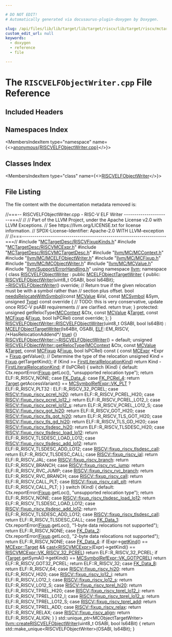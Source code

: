 ```yaml
---

# DO NOT EDIT!
# Automatically generated via docusaurus-plugin-doxygen by Doxygen.

slug: /api/files/lib/lib/target/lib/target/riscv/lib/target/riscv/mctargetdesc/riscvelfobjectwriter-cpp
custom_edit_url: null
keywords:
  - doxygen
  - reference
  - file

---
```





# The `RISCVELFObjectWriter.cpp` File Reference

<DoxygenPage pluginConfig={pluginConfig}>



## Included Headers

<IncludesList>
<IncludesListItem
  filePath="MCTargetDesc/RISCVFixupKinds.h"
  permalink="/docs/api/files/lib/lib/target/lib/target/riscv/lib/target/riscv/mctargetdesc/riscvfixupkinds-h"
  isLocal="true" />
<IncludesListItem
  filePath="MCTargetDesc/RISCVMCExpr.h"
  permalink="/docs/api/files/lib/lib/target/lib/target/riscv/lib/target/riscv/mctargetdesc/riscvmcexpr-h"
  isLocal="true" />
<IncludesListItem
  filePath="MCTargetDesc/RISCVMCTargetDesc.h"
  permalink="/docs/api/files/lib/lib/target/lib/target/riscv/lib/target/riscv/mctargetdesc/riscvmctargetdesc-h"
  isLocal="true" />
<IncludesListItem
  filePath="llvm/MC/MCContext.h"
  permalink="/docs/api/files/include/include/llvm/include/llvm/mc/mccontext-h"
  isLocal="true" />
<IncludesListItem
  filePath="llvm/MC/MCELFObjectWriter.h"
  permalink="/docs/api/files/include/include/llvm/include/llvm/mc/mcelfobjectwriter-h"
  isLocal="true" />
<IncludesListItem
  filePath="llvm/MC/MCFixup.h"
  permalink="/docs/api/files/include/include/llvm/include/llvm/mc/mcfixup-h"
  isLocal="true" />
<IncludesListItem
  filePath="llvm/MC/MCObjectWriter.h"
  permalink="/docs/api/files/include/include/llvm/include/llvm/mc/mcobjectwriter-h"
  isLocal="true" />
<IncludesListItem
  filePath="llvm/MC/MCValue.h"
  permalink="/docs/api/files/include/include/llvm/include/llvm/mc/mcvalue-h"
  isLocal="true" />
<IncludesListItem
  filePath="llvm/Support/ErrorHandling.h"
  permalink="/docs/api/files/include/include/llvm/include/llvm/support/errorhandling-h"
  isLocal="true" />
</IncludesList>

## Namespaces Index

<MembersIndex>

<MembersIndexItem
  type="namespace"
  name={<><a href="/docs/api/namespaces/anonymous-riscvelfobjectwriter-cpp-">anonymous&#123;RISCVELFObjectWriter.cpp&#125;</a></>}>
</MembersIndexItem>

</MembersIndex>

## Classes Index

<MembersIndex>

<MembersIndexItem
  type="class"
  name={<><a href="/docs/api/classes/anonymous-namespace-riscvelfobjectwriter-cpp-/riscvelfobjectwriter">RISCVELFObjectWriter</a></>}>
</MembersIndexItem>

</MembersIndex>


## File Listing

The file content with the documentation metadata removed is:

<ProgramListing>

<Link id="l00001" /><CodeLine lineNumber="1"><Highlight kind="comment">//===-- RISCVELFObjectWriter.cpp - RISC-V ELF Writer ----------------------===//</Highlight><Highlight kind="normal"></Highlight></CodeLine>
<Link id="l00002" /><CodeLine lineNumber="2"><Highlight kind="normal"></Highlight><Highlight kind="comment">//</Highlight><Highlight kind="normal"></Highlight></CodeLine>
<Link id="l00003" /><CodeLine lineNumber="3"><Highlight kind="normal"></Highlight><Highlight kind="comment">// Part of the LLVM Project, under the Apache License v2.0 with LLVM Exceptions.</Highlight><Highlight kind="normal"></Highlight></CodeLine>
<Link id="l00004" /><CodeLine lineNumber="4"><Highlight kind="normal"></Highlight><Highlight kind="comment">// See https://llvm.org/LICENSE.txt for license information.</Highlight><Highlight kind="normal"></Highlight></CodeLine>
<Link id="l00005" /><CodeLine lineNumber="5"><Highlight kind="normal"></Highlight><Highlight kind="comment">// SPDX-License-Identifier: Apache-2.0 WITH LLVM-exception</Highlight><Highlight kind="normal"></Highlight></CodeLine>
<Link id="l00006" /><CodeLine lineNumber="6"><Highlight kind="normal"></Highlight><Highlight kind="comment">//</Highlight><Highlight kind="normal"></Highlight></CodeLine>
<Link id="l00007" /><CodeLine lineNumber="7"><Highlight kind="normal"></Highlight><Highlight kind="comment">//===----------------------------------------------------------------------===//</Highlight><Highlight kind="normal"></Highlight></CodeLine>
<Link id="l00008" /><CodeLine lineNumber="8"><Highlight kind="normal"></Highlight></CodeLine>
<Link id="l00009" /><CodeLine lineNumber="9"><Highlight kind="normal"></Highlight><Highlight kind="preprocessor">#include &quot;<a href="/docs/api/files/lib/lib/target/lib/target/riscv/lib/target/riscv/mctargetdesc/riscvfixupkinds-h">MCTargetDesc/RISCVFixupKinds.h</a>&quot;</Highlight><Highlight kind="normal"></Highlight></CodeLine>
<Link id="l00010" /><CodeLine lineNumber="10"><Highlight kind="normal"></Highlight><Highlight kind="preprocessor">#include &quot;<a href="/docs/api/files/lib/lib/target/lib/target/riscv/lib/target/riscv/mctargetdesc/riscvmcexpr-h">MCTargetDesc/RISCVMCExpr.h</a>&quot;</Highlight><Highlight kind="normal"></Highlight></CodeLine>
<Link id="l00011" /><CodeLine lineNumber="11"><Highlight kind="normal"></Highlight><Highlight kind="preprocessor">#include &quot;<a href="/docs/api/files/lib/lib/target/lib/target/riscv/lib/target/riscv/mctargetdesc/riscvmctargetdesc-h">MCTargetDesc/RISCVMCTargetDesc.h</a>&quot;</Highlight><Highlight kind="normal"></Highlight></CodeLine>
<Link id="l00012" /><CodeLine lineNumber="12"><Highlight kind="normal"></Highlight><Highlight kind="preprocessor">#include &quot;<a href="/docs/api/files/include/include/llvm/include/llvm/mc/mccontext-h">llvm/MC/MCContext.h</a>&quot;</Highlight><Highlight kind="normal"></Highlight></CodeLine>
<Link id="l00013" /><CodeLine lineNumber="13"><Highlight kind="normal"></Highlight><Highlight kind="preprocessor">#include &quot;<a href="/docs/api/files/include/include/llvm/include/llvm/mc/mcelfobjectwriter-h">llvm/MC/MCELFObjectWriter.h</a>&quot;</Highlight><Highlight kind="normal"></Highlight></CodeLine>
<Link id="l00014" /><CodeLine lineNumber="14"><Highlight kind="normal"></Highlight><Highlight kind="preprocessor">#include &quot;<a href="/docs/api/files/include/include/llvm/include/llvm/mc/mcfixup-h">llvm/MC/MCFixup.h</a>&quot;</Highlight><Highlight kind="normal"></Highlight></CodeLine>
<Link id="l00015" /><CodeLine lineNumber="15"><Highlight kind="normal"></Highlight><Highlight kind="preprocessor">#include &quot;<a href="/docs/api/files/include/include/llvm/include/llvm/mc/mcobjectwriter-h">llvm/MC/MCObjectWriter.h</a>&quot;</Highlight><Highlight kind="normal"></Highlight></CodeLine>
<Link id="l00016" /><CodeLine lineNumber="16"><Highlight kind="normal"></Highlight><Highlight kind="preprocessor">#include &quot;<a href="/docs/api/files/include/include/llvm/include/llvm/mc/mcvalue-h">llvm/MC/MCValue.h</a>&quot;</Highlight><Highlight kind="normal"></Highlight></CodeLine>
<Link id="l00017" /><CodeLine lineNumber="17"><Highlight kind="normal"></Highlight><Highlight kind="preprocessor">#include &quot;<a href="/docs/api/files/include/include/llvm/include/llvm/support/errorhandling-h">llvm/Support/ErrorHandling.h</a>&quot;</Highlight><Highlight kind="normal"></Highlight></CodeLine>
<Link id="l00018" /><CodeLine lineNumber="18"><Highlight kind="normal"></Highlight></CodeLine>
<Link id="l00019" /><CodeLine lineNumber="19"><Highlight kind="normal"></Highlight><Highlight kind="keyword">using namespace </Highlight><Highlight kind="normal"><a href="/docs/api/namespaces/llvm">llvm</a>;</Highlight></CodeLine>
<Link id="l00020" /><CodeLine lineNumber="20"><Highlight kind="normal"></Highlight></CodeLine>
<Link id="l00021" /><CodeLine lineNumber="21" lineLink="/docs/api/namespaces/anonymous-riscvelfobjectwriter-cpp-"><Highlight kind="normal"></Highlight><Highlight kind="keyword">namespace </Highlight><Highlight kind="normal">&#123;</Highlight></CodeLine>
<Link id="l00022" /><CodeLine lineNumber="22" lineLink="/docs/api/classes/anonymous-namespace-riscvelfobjectwriter-cpp-/riscvelfobjectwriter"><Highlight kind="normal"></Highlight><Highlight kind="keyword">class </Highlight><Highlight kind="normal"><a href="/docs/api/classes/anonymous-namespace-riscvelfobjectwriter-cpp-/riscvelfobjectwriter/#acabdeb8444e704a8b8ec0704048c4d0b">RISCVELFObjectWriter</a> : </Highlight><Highlight kind="keyword">public</Highlight><Highlight kind="normal"> <a href="/docs/api/classes/llvm/mcelfobjecttargetwriter/#ae6c6e76c9d8e0c912542fe4f8375e8ce">MCELFObjectTargetWriter</a> &#123;</Highlight></CodeLine>
<Link id="l00023" /><CodeLine lineNumber="23"><Highlight kind="normal"></Highlight><Highlight kind="keyword">public</Highlight><Highlight kind="normal">:</Highlight></CodeLine>
<Link id="l00024" /><CodeLine lineNumber="24"><Highlight kind="normal">  <a href="/docs/api/classes/anonymous-namespace-riscvelfobjectwriter-cpp-/riscvelfobjectwriter/#acabdeb8444e704a8b8ec0704048c4d0b">RISCVELFObjectWriter</a>(uint8&#95;t OSABI, </Highlight><Highlight kind="keywordtype">bool</Highlight><Highlight kind="normal"> Is64Bit);</Highlight></CodeLine>
<Link id="l00025" /><CodeLine lineNumber="25"><Highlight kind="normal"></Highlight></CodeLine>
<Link id="l00026" /><CodeLine lineNumber="26" lineLink="/docs/api/classes/anonymous-namespace-riscvelfobjectwriter-cpp-/riscvelfobjectwriter/#abcf19380f13ac0a8db96fc7ed80516ff"><Highlight kind="normal">  <a href="/docs/api/classes/anonymous-namespace-riscvelfobjectwriter-cpp-/riscvelfobjectwriter/#abcf19380f13ac0a8db96fc7ed80516ff">~RISCVELFObjectWriter</a>() </Highlight><Highlight kind="keyword">override</Highlight><Highlight kind="normal">;</Highlight></CodeLine>
<Link id="l00027" /><CodeLine lineNumber="27"><Highlight kind="normal"></Highlight></CodeLine>
<Link id="l00028" /><CodeLine lineNumber="28"><Highlight kind="normal">  </Highlight><Highlight kind="comment">// Return true if the given relocation must be with a symbol rather than</Highlight><Highlight kind="normal"></Highlight></CodeLine>
<Link id="l00029" /><CodeLine lineNumber="29"><Highlight kind="normal">  </Highlight><Highlight kind="comment">// section plus offset.</Highlight><Highlight kind="normal"></Highlight></CodeLine>
<Link id="l00030" /><CodeLine lineNumber="30" lineLink="/docs/api/classes/anonymous-namespace-riscvelfobjectwriter-cpp-/riscvelfobjectwriter/#aa711f6e9443cd8626d8797f22d1f34bc"><Highlight kind="normal">  </Highlight><Highlight kind="keywordtype">bool</Highlight><Highlight kind="normal"> <a href="/docs/api/classes/anonymous-namespace-riscvelfobjectwriter-cpp-/riscvelfobjectwriter/#aa711f6e9443cd8626d8797f22d1f34bc">needsRelocateWithSymbol</a>(</Highlight><Highlight kind="keyword">const</Highlight><Highlight kind="normal"> <a href="/docs/api/classes/llvm/mcvalue">MCValue</a> &amp;Val, </Highlight><Highlight kind="keyword">const</Highlight><Highlight kind="normal"> <a href="/docs/api/classes/llvm/mcsymbol">MCSymbol</a> &amp;Sym,</Highlight></CodeLine>
<Link id="l00031" /><CodeLine lineNumber="31"><Highlight kind="normal">                               </Highlight><Highlight kind="keywordtype">unsigned</Highlight><Highlight kind="normal"> <a href="/docs/api/classes/llvm/type">Type</a>)</Highlight><Highlight kind="keyword"> const override </Highlight><Highlight kind="normal">&#123;</Highlight></CodeLine>
<Link id="l00032" /><CodeLine lineNumber="32"><Highlight kind="normal">    </Highlight><Highlight kind="comment">// TODO: this is very conservative, update once RISC-V psABI requirements</Highlight><Highlight kind="normal"></Highlight></CodeLine>
<Link id="l00033" /><CodeLine lineNumber="33"><Highlight kind="normal">    </Highlight><Highlight kind="comment">//       are clarified.</Highlight><Highlight kind="normal"></Highlight></CodeLine>
<Link id="l00034" /><CodeLine lineNumber="34"><Highlight kind="normal">    </Highlight><Highlight kind="keywordflow">return</Highlight><Highlight kind="normal"> </Highlight><Highlight kind="keyword">true</Highlight><Highlight kind="normal">;</Highlight></CodeLine>
<Link id="l00035" /><CodeLine lineNumber="35"><Highlight kind="normal">  &#125;</Highlight></CodeLine>
<Link id="l00036" /><CodeLine lineNumber="36"><Highlight kind="normal"></Highlight></CodeLine>
<Link id="l00037" /><CodeLine lineNumber="37"><Highlight kind="normal"></Highlight><Highlight kind="keyword">protected</Highlight><Highlight kind="normal">:</Highlight></CodeLine>
<Link id="l00038" /><CodeLine lineNumber="38"><Highlight kind="normal">  </Highlight><Highlight kind="keywordtype">unsigned</Highlight><Highlight kind="normal"> getRelocType(<a href="/docs/api/classes/llvm/mccontext">MCContext</a> &amp;Ctx, </Highlight><Highlight kind="keyword">const</Highlight><Highlight kind="normal"> <a href="/docs/api/classes/llvm/mcvalue">MCValue</a> &amp;<a href="/docs/api/classes/llvm/target">Target</a>,</Highlight></CodeLine>
<Link id="l00039" /><CodeLine lineNumber="39"><Highlight kind="normal">                        </Highlight><Highlight kind="keyword">const</Highlight><Highlight kind="normal"> <a href="/docs/api/classes/llvm/mcfixup">MCFixup</a> &amp;<a href="/docs/api/files/lib/lib/target/lib/target/powerpc/ppctlsdynamiccall-cpp/#a4a235aedca5bbfc39934045b6cbf9c70">Fixup</a>, </Highlight><Highlight kind="keywordtype">bool</Highlight><Highlight kind="normal"> IsPCRel) </Highlight><Highlight kind="keyword">const override</Highlight><Highlight kind="normal">;</Highlight></CodeLine>
<Link id="l00040" /><CodeLine lineNumber="40"><Highlight kind="normal">&#125;;</Highlight></CodeLine>
<Link id="l00041" /><CodeLine lineNumber="41"><Highlight kind="normal">&#125;</Highlight></CodeLine>
<Link id="l00042" /><CodeLine lineNumber="42"><Highlight kind="normal"></Highlight></CodeLine>
<Link id="l00043" /><CodeLine lineNumber="43" lineLink="/docs/api/classes/anonymous-namespace-riscvelfobjectwriter-cpp-/riscvelfobjectwriter/#acabdeb8444e704a8b8ec0704048c4d0b"><Highlight kind="normal"><a href="/docs/api/classes/anonymous-namespace-riscvelfobjectwriter-cpp-/riscvelfobjectwriter/#acabdeb8444e704a8b8ec0704048c4d0b">RISCVELFObjectWriter::RISCVELFObjectWriter</a>(uint8&#95;t OSABI, </Highlight><Highlight kind="keywordtype">bool</Highlight><Highlight kind="normal"> Is64Bit)</Highlight></CodeLine>
<Link id="l00044" /><CodeLine lineNumber="44"><Highlight kind="normal">    : <a href="/docs/api/classes/llvm/mcelfobjecttargetwriter/#ae6c6e76c9d8e0c912542fe4f8375e8ce">MCELFObjectTargetWriter</a>(Is64Bit, OSABI, <a href="/docs/api/namespaces/llvm/elf">ELF</a>::EM&#95;RISCV,</Highlight></CodeLine>
<Link id="l00045" /><CodeLine lineNumber="45"><Highlight kind="normal">                              </Highlight><Highlight kind="comment">/&#42;HasRelocationAddend&#42;/</Highlight><Highlight kind="normal"> <a href="/docs/api/files/lib/lib/analysis/basicaliasanalysis-cpp/#af6d5cafbdfc5313e65d990120021a3ec">true</a>) &#123;&#125;</Highlight></CodeLine>
<Link id="l00046" /><CodeLine lineNumber="46"><Highlight kind="normal"></Highlight></CodeLine>
<Link id="l00047" /><CodeLine lineNumber="47"><Highlight kind="normal"><a href="/docs/api/classes/anonymous-namespace-riscvelfobjectwriter-cpp-/riscvelfobjectwriter/#abcf19380f13ac0a8db96fc7ed80516ff">RISCVELFObjectWriter::~RISCVELFObjectWriter</a>() = </Highlight><Highlight kind="keywordflow">default</Highlight><Highlight kind="normal">;</Highlight></CodeLine>
<Link id="l00048" /><CodeLine lineNumber="48"><Highlight kind="normal"></Highlight></CodeLine>
<Link id="l00049" /><CodeLine lineNumber="49" lineLink="/docs/api/classes/anonymous-namespace-riscvelfobjectwriter-cpp-/riscvelfobjectwriter/#a292b37d2a3f3fb782daf79fed6123098"><Highlight kind="normal"></Highlight><Highlight kind="keywordtype">unsigned</Highlight><Highlight kind="normal"> <a href="/docs/api/classes/anonymous-namespace-riscvelfobjectwriter-cpp-/riscvelfobjectwriter/#a292b37d2a3f3fb782daf79fed6123098">RISCVELFObjectWriter::getRelocType</a>(<a href="/docs/api/classes/llvm/mccontext">MCContext</a> &amp;Ctx,</Highlight></CodeLine>
<Link id="l00050" /><CodeLine lineNumber="50"><Highlight kind="normal">                                            </Highlight><Highlight kind="keyword">const</Highlight><Highlight kind="normal"> <a href="/docs/api/classes/llvm/mcvalue">MCValue</a> &amp;<a href="/docs/api/classes/llvm/target">Target</a>,</Highlight></CodeLine>
<Link id="l00051" /><CodeLine lineNumber="51"><Highlight kind="normal">                                            </Highlight><Highlight kind="keyword">const</Highlight><Highlight kind="normal"> <a href="/docs/api/classes/llvm/mcfixup">MCFixup</a> &amp;<a href="/docs/api/files/lib/lib/target/lib/target/powerpc/ppctlsdynamiccall-cpp/#a4a235aedca5bbfc39934045b6cbf9c70">Fixup</a>,</Highlight></CodeLine>
<Link id="l00052" /><CodeLine lineNumber="52"><Highlight kind="normal">                                            </Highlight><Highlight kind="keywordtype">bool</Highlight><Highlight kind="normal"> IsPCRel)</Highlight><Highlight kind="keyword"> const </Highlight><Highlight kind="normal">&#123;</Highlight></CodeLine>
<Link id="l00053" /><CodeLine lineNumber="53"><Highlight kind="normal">  </Highlight><Highlight kind="keyword">const</Highlight><Highlight kind="normal"> <a href="/docs/api/classes/llvm/mcexpr">MCExpr</a> &#42;Expr = <a href="/docs/api/files/lib/lib/target/lib/target/powerpc/ppctlsdynamiccall-cpp/#a4a235aedca5bbfc39934045b6cbf9c70">Fixup</a>.getValue();</Highlight></CodeLine>
<Link id="l00054" /><CodeLine lineNumber="54"><Highlight kind="normal">  </Highlight><Highlight kind="comment">// Determine the type of the relocation</Highlight><Highlight kind="normal"></Highlight></CodeLine>
<Link id="l00055" /><CodeLine lineNumber="55"><Highlight kind="normal">  </Highlight><Highlight kind="keywordtype">unsigned</Highlight><Highlight kind="normal"> Kind = <a href="/docs/api/files/lib/lib/target/lib/target/powerpc/ppctlsdynamiccall-cpp/#a4a235aedca5bbfc39934045b6cbf9c70">Fixup</a>.getTargetKind();</Highlight></CodeLine>
<Link id="l00056" /><CodeLine lineNumber="56"><Highlight kind="normal">  </Highlight><Highlight kind="keywordflow">if</Highlight><Highlight kind="normal"> (Kind &gt;= <a href="/docs/api/namespaces/llvm/#a84cef097f15848752272d38769011f58a1864d2003d3e30137067084e7f2e7898">FirstLiteralRelocationKind</a>)</Highlight></CodeLine>
<Link id="l00057" /><CodeLine lineNumber="57"><Highlight kind="normal">    </Highlight><Highlight kind="keywordflow">return</Highlight><Highlight kind="normal"> Kind - <a href="/docs/api/namespaces/llvm/#a84cef097f15848752272d38769011f58a1864d2003d3e30137067084e7f2e7898">FirstLiteralRelocationKind</a>;</Highlight></CodeLine>
<Link id="l00058" /><CodeLine lineNumber="58"><Highlight kind="normal">  </Highlight><Highlight kind="keywordflow">if</Highlight><Highlight kind="normal"> (IsPCRel) &#123;</Highlight></CodeLine>
<Link id="l00059" /><CodeLine lineNumber="59"><Highlight kind="normal">    </Highlight><Highlight kind="keywordflow">switch</Highlight><Highlight kind="normal"> (Kind) &#123;</Highlight></CodeLine>
<Link id="l00060" /><CodeLine lineNumber="60"><Highlight kind="normal">    </Highlight><Highlight kind="keywordflow">default</Highlight><Highlight kind="normal">:</Highlight></CodeLine>
<Link id="l00061" /><CodeLine lineNumber="61"><Highlight kind="normal">      Ctx.reportError(<a href="/docs/api/files/lib/lib/target/lib/target/powerpc/ppctlsdynamiccall-cpp/#a4a235aedca5bbfc39934045b6cbf9c70">Fixup</a>.getLoc(), </Highlight><Highlight kind="stringliteral">&quot;unsupported relocation type&quot;</Highlight><Highlight kind="normal">);</Highlight></CodeLine>
<Link id="l00062" /><CodeLine lineNumber="62"><Highlight kind="normal">      </Highlight><Highlight kind="keywordflow">return</Highlight><Highlight kind="normal"> ELF::R&#95;RISCV&#95;NONE;</Highlight></CodeLine>
<Link id="l00063" /><CodeLine lineNumber="63"><Highlight kind="normal">    </Highlight><Highlight kind="keywordflow">case</Highlight><Highlight kind="normal"> <a href="/docs/api/namespaces/llvm/#a84cef097f15848752272d38769011f58a5d58ab615cde98af13deb16dbc09f42d">FK&#95;Data&#95;4</a>:</Highlight></CodeLine>
<Link id="l00064" /><CodeLine lineNumber="64"><Highlight kind="normal">    </Highlight><Highlight kind="keywordflow">case</Highlight><Highlight kind="normal"> <a href="/docs/api/namespaces/llvm/#a84cef097f15848752272d38769011f58a0f7a8485c2c761bc5e870fe2b6466372">FK&#95;PCRel&#95;4</a>:</Highlight></CodeLine>
<Link id="l00065" /><CodeLine lineNumber="65"><Highlight kind="normal">      </Highlight><Highlight kind="keywordflow">return</Highlight><Highlight kind="normal"> <a href="/docs/api/classes/llvm/target">Target</a>.getAccessVariant() == <a href="/docs/api/classes/llvm/mcsymbolrefexpr/#a5c463f6352570ee778c35c40949c4985ab5951d4b3308f406e60e2bf743b14ca4">MCSymbolRefExpr::VK&#95;PLT</a></Highlight></CodeLine>
<Link id="l00066" /><CodeLine lineNumber="66"><Highlight kind="normal">                 ? ELF::R&#95;RISCV&#95;PLT32</Highlight></CodeLine>
<Link id="l00067" /><CodeLine lineNumber="67"><Highlight kind="normal">                 : ELF::R&#95;RISCV&#95;32&#95;PCREL;</Highlight></CodeLine>
<Link id="l00068" /><CodeLine lineNumber="68"><Highlight kind="normal">    </Highlight><Highlight kind="keywordflow">case</Highlight><Highlight kind="normal"> <a href="/docs/api/namespaces/llvm/riscv/#a31a39f52d66a5973e6b2a499fc567149ad37e08bb2772b97fd5c82cc64b92b8c9">RISCV::fixup&#95;riscv&#95;pcrel&#95;hi20</a>:</Highlight></CodeLine>
<Link id="l00069" /><CodeLine lineNumber="69"><Highlight kind="normal">      </Highlight><Highlight kind="keywordflow">return</Highlight><Highlight kind="normal"> ELF::R&#95;RISCV&#95;PCREL&#95;HI20;</Highlight></CodeLine>
<Link id="l00070" /><CodeLine lineNumber="70"><Highlight kind="normal">    </Highlight><Highlight kind="keywordflow">case</Highlight><Highlight kind="normal"> <a href="/docs/api/namespaces/llvm/riscv/#a31a39f52d66a5973e6b2a499fc567149a25f04a3aac7dcd8105cd6199add50589">RISCV::fixup&#95;riscv&#95;pcrel&#95;lo12&#95;i</a>:</Highlight></CodeLine>
<Link id="l00071" /><CodeLine lineNumber="71"><Highlight kind="normal">      </Highlight><Highlight kind="keywordflow">return</Highlight><Highlight kind="normal"> ELF::R&#95;RISCV&#95;PCREL&#95;LO12&#95;I;</Highlight></CodeLine>
<Link id="l00072" /><CodeLine lineNumber="72"><Highlight kind="normal">    </Highlight><Highlight kind="keywordflow">case</Highlight><Highlight kind="normal"> <a href="/docs/api/namespaces/llvm/riscv/#a31a39f52d66a5973e6b2a499fc567149a352fb7bc558f75c5d77993daf797ea1c">RISCV::fixup&#95;riscv&#95;pcrel&#95;lo12&#95;s</a>:</Highlight></CodeLine>
<Link id="l00073" /><CodeLine lineNumber="73"><Highlight kind="normal">      </Highlight><Highlight kind="keywordflow">return</Highlight><Highlight kind="normal"> ELF::R&#95;RISCV&#95;PCREL&#95;LO12&#95;S;</Highlight></CodeLine>
<Link id="l00074" /><CodeLine lineNumber="74"><Highlight kind="normal">    </Highlight><Highlight kind="keywordflow">case</Highlight><Highlight kind="normal"> <a href="/docs/api/namespaces/llvm/riscv/#a31a39f52d66a5973e6b2a499fc567149a4ff796b91dfd8a1d885eed8bf90d7cf7">RISCV::fixup&#95;riscv&#95;got&#95;hi20</a>:</Highlight></CodeLine>
<Link id="l00075" /><CodeLine lineNumber="75"><Highlight kind="normal">      </Highlight><Highlight kind="keywordflow">return</Highlight><Highlight kind="normal"> ELF::R&#95;RISCV&#95;GOT&#95;HI20;</Highlight></CodeLine>
<Link id="l00076" /><CodeLine lineNumber="76"><Highlight kind="normal">    </Highlight><Highlight kind="keywordflow">case</Highlight><Highlight kind="normal"> <a href="/docs/api/namespaces/llvm/riscv/#a31a39f52d66a5973e6b2a499fc567149a13b9024d713be1b06a31431a40316038">RISCV::fixup&#95;riscv&#95;tls&#95;got&#95;hi20</a>:</Highlight></CodeLine>
<Link id="l00077" /><CodeLine lineNumber="77"><Highlight kind="normal">      </Highlight><Highlight kind="keywordflow">return</Highlight><Highlight kind="normal"> ELF::R&#95;RISCV&#95;TLS&#95;GOT&#95;HI20;</Highlight></CodeLine>
<Link id="l00078" /><CodeLine lineNumber="78"><Highlight kind="normal">    </Highlight><Highlight kind="keywordflow">case</Highlight><Highlight kind="normal"> <a href="/docs/api/namespaces/llvm/riscv/#a31a39f52d66a5973e6b2a499fc567149a1dcfb88aadd66136c03e2620a6ff91dd">RISCV::fixup&#95;riscv&#95;tls&#95;gd&#95;hi20</a>:</Highlight></CodeLine>
<Link id="l00079" /><CodeLine lineNumber="79"><Highlight kind="normal">      </Highlight><Highlight kind="keywordflow">return</Highlight><Highlight kind="normal"> ELF::R&#95;RISCV&#95;TLS&#95;GD&#95;HI20;</Highlight></CodeLine>
<Link id="l00080" /><CodeLine lineNumber="80"><Highlight kind="normal">    </Highlight><Highlight kind="keywordflow">case</Highlight><Highlight kind="normal"> <a href="/docs/api/namespaces/llvm/riscv/#a31a39f52d66a5973e6b2a499fc567149ac480fe24e2a9fc38e09382467a80c8e5">RISCV::fixup&#95;riscv&#95;tlsdesc&#95;hi20</a>:</Highlight></CodeLine>
<Link id="l00081" /><CodeLine lineNumber="81"><Highlight kind="normal">      </Highlight><Highlight kind="keywordflow">return</Highlight><Highlight kind="normal"> ELF::R&#95;RISCV&#95;TLSDESC&#95;HI20;</Highlight></CodeLine>
<Link id="l00082" /><CodeLine lineNumber="82"><Highlight kind="normal">    </Highlight><Highlight kind="keywordflow">case</Highlight><Highlight kind="normal"> <a href="/docs/api/namespaces/llvm/riscv/#a31a39f52d66a5973e6b2a499fc567149a74ba417e94a716ab604d0ca6b34bb95c">RISCV::fixup&#95;riscv&#95;tlsdesc&#95;load&#95;lo12</a>:</Highlight></CodeLine>
<Link id="l00083" /><CodeLine lineNumber="83"><Highlight kind="normal">      </Highlight><Highlight kind="keywordflow">return</Highlight><Highlight kind="normal"> ELF::R&#95;RISCV&#95;TLSDESC&#95;LOAD&#95;LO12;</Highlight></CodeLine>
<Link id="l00084" /><CodeLine lineNumber="84"><Highlight kind="normal">    </Highlight><Highlight kind="keywordflow">case</Highlight><Highlight kind="normal"> <a href="/docs/api/namespaces/llvm/riscv/#a31a39f52d66a5973e6b2a499fc567149ada53b713dc586f277c29064f2f37204d">RISCV::fixup&#95;riscv&#95;tlsdesc&#95;add&#95;lo12</a>:</Highlight></CodeLine>
<Link id="l00085" /><CodeLine lineNumber="85"><Highlight kind="normal">      </Highlight><Highlight kind="keywordflow">return</Highlight><Highlight kind="normal"> ELF::R&#95;RISCV&#95;TLSDESC&#95;ADD&#95;LO12;</Highlight></CodeLine>
<Link id="l00086" /><CodeLine lineNumber="86"><Highlight kind="normal">    </Highlight><Highlight kind="keywordflow">case</Highlight><Highlight kind="normal"> <a href="/docs/api/namespaces/llvm/riscv/#a31a39f52d66a5973e6b2a499fc567149a2ea2f585dbae2849029cab18c49893fd">RISCV::fixup&#95;riscv&#95;tlsdesc&#95;call</a>:</Highlight></CodeLine>
<Link id="l00087" /><CodeLine lineNumber="87"><Highlight kind="normal">      </Highlight><Highlight kind="keywordflow">return</Highlight><Highlight kind="normal"> ELF::R&#95;RISCV&#95;TLSDESC&#95;CALL;</Highlight></CodeLine>
<Link id="l00088" /><CodeLine lineNumber="88"><Highlight kind="normal">    </Highlight><Highlight kind="keywordflow">case</Highlight><Highlight kind="normal"> <a href="/docs/api/namespaces/llvm/riscv/#a31a39f52d66a5973e6b2a499fc567149af5d53b8db9782487831bb12e66c9061c">RISCV::fixup&#95;riscv&#95;jal</a>:</Highlight></CodeLine>
<Link id="l00089" /><CodeLine lineNumber="89"><Highlight kind="normal">      </Highlight><Highlight kind="keywordflow">return</Highlight><Highlight kind="normal"> ELF::R&#95;RISCV&#95;JAL;</Highlight></CodeLine>
<Link id="l00090" /><CodeLine lineNumber="90"><Highlight kind="normal">    </Highlight><Highlight kind="keywordflow">case</Highlight><Highlight kind="normal"> <a href="/docs/api/namespaces/llvm/riscv/#a31a39f52d66a5973e6b2a499fc567149ad266f94de8002bb828840b8f22972ea8">RISCV::fixup&#95;riscv&#95;branch</a>:</Highlight></CodeLine>
<Link id="l00091" /><CodeLine lineNumber="91"><Highlight kind="normal">      </Highlight><Highlight kind="keywordflow">return</Highlight><Highlight kind="normal"> ELF::R&#95;RISCV&#95;BRANCH;</Highlight></CodeLine>
<Link id="l00092" /><CodeLine lineNumber="92"><Highlight kind="normal">    </Highlight><Highlight kind="keywordflow">case</Highlight><Highlight kind="normal"> <a href="/docs/api/namespaces/llvm/riscv/#a31a39f52d66a5973e6b2a499fc567149a9f4ce31fb99c4613c6f173ce268f9725">RISCV::fixup&#95;riscv&#95;rvc&#95;jump</a>:</Highlight></CodeLine>
<Link id="l00093" /><CodeLine lineNumber="93"><Highlight kind="normal">      </Highlight><Highlight kind="keywordflow">return</Highlight><Highlight kind="normal"> ELF::R&#95;RISCV&#95;RVC&#95;JUMP;</Highlight></CodeLine>
<Link id="l00094" /><CodeLine lineNumber="94"><Highlight kind="normal">    </Highlight><Highlight kind="keywordflow">case</Highlight><Highlight kind="normal"> <a href="/docs/api/namespaces/llvm/riscv/#a31a39f52d66a5973e6b2a499fc567149ad0ebbd5ab44960cdc83796e80006aaaa">RISCV::fixup&#95;riscv&#95;rvc&#95;branch</a>:</Highlight></CodeLine>
<Link id="l00095" /><CodeLine lineNumber="95"><Highlight kind="normal">      </Highlight><Highlight kind="keywordflow">return</Highlight><Highlight kind="normal"> ELF::R&#95;RISCV&#95;RVC&#95;BRANCH;</Highlight></CodeLine>
<Link id="l00096" /><CodeLine lineNumber="96"><Highlight kind="normal">    </Highlight><Highlight kind="keywordflow">case</Highlight><Highlight kind="normal"> <a href="/docs/api/namespaces/llvm/riscv/#a31a39f52d66a5973e6b2a499fc567149a88ebf98dfcb9792c5ff93e1aaeae2795">RISCV::fixup&#95;riscv&#95;call</a>:</Highlight></CodeLine>
<Link id="l00097" /><CodeLine lineNumber="97"><Highlight kind="normal">      </Highlight><Highlight kind="keywordflow">return</Highlight><Highlight kind="normal"> ELF::R&#95;RISCV&#95;CALL&#95;PLT;</Highlight></CodeLine>
<Link id="l00098" /><CodeLine lineNumber="98"><Highlight kind="normal">    </Highlight><Highlight kind="keywordflow">case</Highlight><Highlight kind="normal"> <a href="/docs/api/namespaces/llvm/riscv/#a31a39f52d66a5973e6b2a499fc567149a173779bb566468845e601a108fdd0ad4">RISCV::fixup&#95;riscv&#95;call&#95;plt</a>:</Highlight></CodeLine>
<Link id="l00099" /><CodeLine lineNumber="99"><Highlight kind="normal">      </Highlight><Highlight kind="keywordflow">return</Highlight><Highlight kind="normal"> ELF::R&#95;RISCV&#95;CALL&#95;PLT;</Highlight></CodeLine>
<Link id="l00100" /><CodeLine lineNumber="100"><Highlight kind="normal">    &#125;</Highlight></CodeLine>
<Link id="l00101" /><CodeLine lineNumber="101"><Highlight kind="normal">  &#125;</Highlight></CodeLine>
<Link id="l00102" /><CodeLine lineNumber="102"><Highlight kind="normal"></Highlight></CodeLine>
<Link id="l00103" /><CodeLine lineNumber="103"><Highlight kind="normal">  </Highlight><Highlight kind="keywordflow">switch</Highlight><Highlight kind="normal"> (Kind) &#123;</Highlight></CodeLine>
<Link id="l00104" /><CodeLine lineNumber="104"><Highlight kind="normal">  </Highlight><Highlight kind="keywordflow">default</Highlight><Highlight kind="normal">:</Highlight></CodeLine>
<Link id="l00105" /><CodeLine lineNumber="105"><Highlight kind="normal">    Ctx.reportError(<a href="/docs/api/files/lib/lib/target/lib/target/powerpc/ppctlsdynamiccall-cpp/#a4a235aedca5bbfc39934045b6cbf9c70">Fixup</a>.getLoc(), </Highlight><Highlight kind="stringliteral">&quot;unsupported relocation type&quot;</Highlight><Highlight kind="normal">);</Highlight></CodeLine>
<Link id="l00106" /><CodeLine lineNumber="106"><Highlight kind="normal">    </Highlight><Highlight kind="keywordflow">return</Highlight><Highlight kind="normal"> ELF::R&#95;RISCV&#95;NONE;</Highlight></CodeLine>
<Link id="l00107" /><CodeLine lineNumber="107"><Highlight kind="normal">  </Highlight><Highlight kind="keywordflow">case</Highlight><Highlight kind="normal"> <a href="/docs/api/namespaces/llvm/riscv/#a31a39f52d66a5973e6b2a499fc567149a74ba417e94a716ab604d0ca6b34bb95c">RISCV::fixup&#95;riscv&#95;tlsdesc&#95;load&#95;lo12</a>:</Highlight></CodeLine>
<Link id="l00108" /><CodeLine lineNumber="108"><Highlight kind="normal">    </Highlight><Highlight kind="keywordflow">return</Highlight><Highlight kind="normal"> ELF::R&#95;RISCV&#95;TLSDESC&#95;LOAD&#95;LO12;</Highlight></CodeLine>
<Link id="l00109" /><CodeLine lineNumber="109"><Highlight kind="normal">  </Highlight><Highlight kind="keywordflow">case</Highlight><Highlight kind="normal"> <a href="/docs/api/namespaces/llvm/riscv/#a31a39f52d66a5973e6b2a499fc567149ada53b713dc586f277c29064f2f37204d">RISCV::fixup&#95;riscv&#95;tlsdesc&#95;add&#95;lo12</a>:</Highlight></CodeLine>
<Link id="l00110" /><CodeLine lineNumber="110"><Highlight kind="normal">    </Highlight><Highlight kind="keywordflow">return</Highlight><Highlight kind="normal"> ELF::R&#95;RISCV&#95;TLSDESC&#95;ADD&#95;LO12;</Highlight></CodeLine>
<Link id="l00111" /><CodeLine lineNumber="111"><Highlight kind="normal">  </Highlight><Highlight kind="keywordflow">case</Highlight><Highlight kind="normal"> <a href="/docs/api/namespaces/llvm/riscv/#a31a39f52d66a5973e6b2a499fc567149a2ea2f585dbae2849029cab18c49893fd">RISCV::fixup&#95;riscv&#95;tlsdesc&#95;call</a>:</Highlight></CodeLine>
<Link id="l00112" /><CodeLine lineNumber="112"><Highlight kind="normal">    </Highlight><Highlight kind="keywordflow">return</Highlight><Highlight kind="normal"> ELF::R&#95;RISCV&#95;TLSDESC&#95;CALL;</Highlight></CodeLine>
<Link id="l00113" /><CodeLine lineNumber="113"><Highlight kind="normal"></Highlight></CodeLine>
<Link id="l00114" /><CodeLine lineNumber="114"><Highlight kind="normal">  </Highlight><Highlight kind="keywordflow">case</Highlight><Highlight kind="normal"> <a href="/docs/api/namespaces/llvm/#a84cef097f15848752272d38769011f58a4aee2a3e203379bbb0c9639d4ef31b6e">FK&#95;Data&#95;1</a>:</Highlight></CodeLine>
<Link id="l00115" /><CodeLine lineNumber="115"><Highlight kind="normal">    Ctx.reportError(<a href="/docs/api/files/lib/lib/target/lib/target/powerpc/ppctlsdynamiccall-cpp/#a4a235aedca5bbfc39934045b6cbf9c70">Fixup</a>.getLoc(), </Highlight><Highlight kind="stringliteral">&quot;1-byte data relocations not supported&quot;</Highlight><Highlight kind="normal">);</Highlight></CodeLine>
<Link id="l00116" /><CodeLine lineNumber="116"><Highlight kind="normal">    </Highlight><Highlight kind="keywordflow">return</Highlight><Highlight kind="normal"> ELF::R&#95;RISCV&#95;NONE;</Highlight></CodeLine>
<Link id="l00117" /><CodeLine lineNumber="117"><Highlight kind="normal">  </Highlight><Highlight kind="keywordflow">case</Highlight><Highlight kind="normal"> <a href="/docs/api/namespaces/llvm/#a84cef097f15848752272d38769011f58afe607fbae154a24e4b463cf9fd5916f7">FK&#95;Data&#95;2</a>:</Highlight></CodeLine>
<Link id="l00118" /><CodeLine lineNumber="118"><Highlight kind="normal">    Ctx.reportError(<a href="/docs/api/files/lib/lib/target/lib/target/powerpc/ppctlsdynamiccall-cpp/#a4a235aedca5bbfc39934045b6cbf9c70">Fixup</a>.getLoc(), </Highlight><Highlight kind="stringliteral">&quot;2-byte data relocations not supported&quot;</Highlight><Highlight kind="normal">);</Highlight></CodeLine>
<Link id="l00119" /><CodeLine lineNumber="119"><Highlight kind="normal">    </Highlight><Highlight kind="keywordflow">return</Highlight><Highlight kind="normal"> ELF::R&#95;RISCV&#95;NONE;</Highlight></CodeLine>
<Link id="l00120" /><CodeLine lineNumber="120"><Highlight kind="normal">  </Highlight><Highlight kind="keywordflow">case</Highlight><Highlight kind="normal"> <a href="/docs/api/namespaces/llvm/#a84cef097f15848752272d38769011f58a5d58ab615cde98af13deb16dbc09f42d">FK&#95;Data&#95;4</a>:</Highlight></CodeLine>
<Link id="l00121" /><CodeLine lineNumber="121"><Highlight kind="normal">    </Highlight><Highlight kind="keywordflow">if</Highlight><Highlight kind="normal"> (Expr-&gt;<a href="/docs/api/classes/llvm/mcexpr/#af5d6e67c11188675c1309e098afac194">getKind</a>() == <a href="/docs/api/classes/llvm/mcexpr/#a83112ba0cecd7a7add9f1f9c441d606faa65560b8224a92e80f422df090f07c55">MCExpr::Target</a> &amp;&amp;</Highlight></CodeLine>
<Link id="l00122" /><CodeLine lineNumber="122"><Highlight kind="normal">        <a href="/docs/api/namespaces/llvm/#ac4fc845f5ed92de63cd4474f128f5fc5">cast&lt;RISCVMCExpr&gt;</a>(Expr)-&gt;getKind() == <a href="/docs/api/classes/llvm/riscvmcexpr/#a6be127bc7f810a3f4dc182aff79943e6a604e28a9a3d857c263b22b49ba9b19f6">RISCVMCExpr::VK&#95;RISCV&#95;32&#95;PCREL</a>)</Highlight></CodeLine>
<Link id="l00123" /><CodeLine lineNumber="123"><Highlight kind="normal">      </Highlight><Highlight kind="keywordflow">return</Highlight><Highlight kind="normal"> ELF::R&#95;RISCV&#95;32&#95;PCREL;</Highlight></CodeLine>
<Link id="l00124" /><CodeLine lineNumber="124"><Highlight kind="normal">    </Highlight><Highlight kind="keywordflow">if</Highlight><Highlight kind="normal"> (<a href="/docs/api/classes/llvm/target">Target</a>.getSymA()-&gt;getKind() == <a href="/docs/api/classes/llvm/mcsymbolrefexpr/#a5c463f6352570ee778c35c40949c4985a2a25c9a7112bb84b5d93e6ab5d0d8185">MCSymbolRefExpr::VK&#95;GOTPCREL</a>)</Highlight></CodeLine>
<Link id="l00125" /><CodeLine lineNumber="125"><Highlight kind="normal">      </Highlight><Highlight kind="keywordflow">return</Highlight><Highlight kind="normal"> ELF::R&#95;RISCV&#95;GOT32&#95;PCREL;</Highlight></CodeLine>
<Link id="l00126" /><CodeLine lineNumber="126"><Highlight kind="normal">    </Highlight><Highlight kind="keywordflow">return</Highlight><Highlight kind="normal"> ELF::R&#95;RISCV&#95;32;</Highlight></CodeLine>
<Link id="l00127" /><CodeLine lineNumber="127"><Highlight kind="normal">  </Highlight><Highlight kind="keywordflow">case</Highlight><Highlight kind="normal"> <a href="/docs/api/namespaces/llvm/#a84cef097f15848752272d38769011f58a3a9388f6478ca218e5d1996e4063c8fe">FK&#95;Data&#95;8</a>:</Highlight></CodeLine>
<Link id="l00128" /><CodeLine lineNumber="128"><Highlight kind="normal">    </Highlight><Highlight kind="keywordflow">return</Highlight><Highlight kind="normal"> ELF::R&#95;RISCV&#95;64;</Highlight></CodeLine>
<Link id="l00129" /><CodeLine lineNumber="129"><Highlight kind="normal">  </Highlight><Highlight kind="keywordflow">case</Highlight><Highlight kind="normal"> <a href="/docs/api/namespaces/llvm/riscv/#a31a39f52d66a5973e6b2a499fc567149a1ebb3c0abab31295b4d2eb846560a7bb">RISCV::fixup&#95;riscv&#95;hi20</a>:</Highlight></CodeLine>
<Link id="l00130" /><CodeLine lineNumber="130"><Highlight kind="normal">    </Highlight><Highlight kind="keywordflow">return</Highlight><Highlight kind="normal"> ELF::R&#95;RISCV&#95;HI20;</Highlight></CodeLine>
<Link id="l00131" /><CodeLine lineNumber="131"><Highlight kind="normal">  </Highlight><Highlight kind="keywordflow">case</Highlight><Highlight kind="normal"> <a href="/docs/api/namespaces/llvm/riscv/#a31a39f52d66a5973e6b2a499fc567149a8a2e61994b3021df5ad535363254b705">RISCV::fixup&#95;riscv&#95;lo12&#95;i</a>:</Highlight></CodeLine>
<Link id="l00132" /><CodeLine lineNumber="132"><Highlight kind="normal">    </Highlight><Highlight kind="keywordflow">return</Highlight><Highlight kind="normal"> ELF::R&#95;RISCV&#95;LO12&#95;I;</Highlight></CodeLine>
<Link id="l00133" /><CodeLine lineNumber="133"><Highlight kind="normal">  </Highlight><Highlight kind="keywordflow">case</Highlight><Highlight kind="normal"> <a href="/docs/api/namespaces/llvm/riscv/#a31a39f52d66a5973e6b2a499fc567149ab67201b0aad523fe1a9cdcfa3996cd8a">RISCV::fixup&#95;riscv&#95;lo12&#95;s</a>:</Highlight></CodeLine>
<Link id="l00134" /><CodeLine lineNumber="134"><Highlight kind="normal">    </Highlight><Highlight kind="keywordflow">return</Highlight><Highlight kind="normal"> ELF::R&#95;RISCV&#95;LO12&#95;S;</Highlight></CodeLine>
<Link id="l00135" /><CodeLine lineNumber="135"><Highlight kind="normal">  </Highlight><Highlight kind="keywordflow">case</Highlight><Highlight kind="normal"> <a href="/docs/api/namespaces/llvm/riscv/#a31a39f52d66a5973e6b2a499fc567149a2f31aaf6d6645f72b9b48260e7297112">RISCV::fixup&#95;riscv&#95;tprel&#95;hi20</a>:</Highlight></CodeLine>
<Link id="l00136" /><CodeLine lineNumber="136"><Highlight kind="normal">    </Highlight><Highlight kind="keywordflow">return</Highlight><Highlight kind="normal"> ELF::R&#95;RISCV&#95;TPREL&#95;HI20;</Highlight></CodeLine>
<Link id="l00137" /><CodeLine lineNumber="137"><Highlight kind="normal">  </Highlight><Highlight kind="keywordflow">case</Highlight><Highlight kind="normal"> <a href="/docs/api/namespaces/llvm/riscv/#a31a39f52d66a5973e6b2a499fc567149a649d0d8789e34184b131eec00e540e39">RISCV::fixup&#95;riscv&#95;tprel&#95;lo12&#95;i</a>:</Highlight></CodeLine>
<Link id="l00138" /><CodeLine lineNumber="138"><Highlight kind="normal">    </Highlight><Highlight kind="keywordflow">return</Highlight><Highlight kind="normal"> ELF::R&#95;RISCV&#95;TPREL&#95;LO12&#95;I;</Highlight></CodeLine>
<Link id="l00139" /><CodeLine lineNumber="139"><Highlight kind="normal">  </Highlight><Highlight kind="keywordflow">case</Highlight><Highlight kind="normal"> <a href="/docs/api/namespaces/llvm/riscv/#a31a39f52d66a5973e6b2a499fc567149a0c02afb112894ac62bc5f4d4ce99f0ee">RISCV::fixup&#95;riscv&#95;tprel&#95;lo12&#95;s</a>:</Highlight></CodeLine>
<Link id="l00140" /><CodeLine lineNumber="140"><Highlight kind="normal">    </Highlight><Highlight kind="keywordflow">return</Highlight><Highlight kind="normal"> ELF::R&#95;RISCV&#95;TPREL&#95;LO12&#95;S;</Highlight></CodeLine>
<Link id="l00141" /><CodeLine lineNumber="141"><Highlight kind="normal">  </Highlight><Highlight kind="keywordflow">case</Highlight><Highlight kind="normal"> <a href="/docs/api/namespaces/llvm/riscv/#a31a39f52d66a5973e6b2a499fc567149a8a4b86f25fcb0c3c748f0e70066b9f7a">RISCV::fixup&#95;riscv&#95;tprel&#95;add</a>:</Highlight></CodeLine>
<Link id="l00142" /><CodeLine lineNumber="142"><Highlight kind="normal">    </Highlight><Highlight kind="keywordflow">return</Highlight><Highlight kind="normal"> ELF::R&#95;RISCV&#95;TPREL&#95;ADD;</Highlight></CodeLine>
<Link id="l00143" /><CodeLine lineNumber="143"><Highlight kind="normal">  </Highlight><Highlight kind="keywordflow">case</Highlight><Highlight kind="normal"> <a href="/docs/api/namespaces/llvm/riscv/#a31a39f52d66a5973e6b2a499fc567149a3a04590e7d054034a15f0c7c64180129">RISCV::fixup&#95;riscv&#95;relax</a>:</Highlight></CodeLine>
<Link id="l00144" /><CodeLine lineNumber="144"><Highlight kind="normal">    </Highlight><Highlight kind="keywordflow">return</Highlight><Highlight kind="normal"> ELF::R&#95;RISCV&#95;RELAX;</Highlight></CodeLine>
<Link id="l00145" /><CodeLine lineNumber="145"><Highlight kind="normal">  </Highlight><Highlight kind="keywordflow">case</Highlight><Highlight kind="normal"> <a href="/docs/api/namespaces/llvm/riscv/#a31a39f52d66a5973e6b2a499fc567149a63305955ac569a08596601f41364158c">RISCV::fixup&#95;riscv&#95;align</a>:</Highlight></CodeLine>
<Link id="l00146" /><CodeLine lineNumber="146"><Highlight kind="normal">    </Highlight><Highlight kind="keywordflow">return</Highlight><Highlight kind="normal"> ELF::R&#95;RISCV&#95;ALIGN;</Highlight></CodeLine>
<Link id="l00147" /><CodeLine lineNumber="147"><Highlight kind="normal">  &#125;</Highlight></CodeLine>
<Link id="l00148" /><CodeLine lineNumber="148"><Highlight kind="normal">&#125;</Highlight></CodeLine>
<Link id="l00149" /><CodeLine lineNumber="149"><Highlight kind="normal"></Highlight></CodeLine>
<Link id="l00150" /><CodeLine lineNumber="150"><Highlight kind="normal">std::unique&#95;ptr&lt;MCObjectTargetWriter&gt;</Highlight></CodeLine>
<Link id="l00151" /><CodeLine lineNumber="151" lineLink="/docs/api/namespaces/llvm/#a01e1a55856fda89f1e35320e199981f0"><Highlight kind="normal"><a href="/docs/api/namespaces/llvm/#a01e1a55856fda89f1e35320e199981f0">llvm::createRISCVELFObjectWriter</a>(uint8&#95;t OSABI, </Highlight><Highlight kind="keywordtype">bool</Highlight><Highlight kind="normal"> Is64Bit) &#123;</Highlight></CodeLine>
<Link id="l00152" /><CodeLine lineNumber="152"><Highlight kind="normal">  </Highlight><Highlight kind="keywordflow">return</Highlight><Highlight kind="normal"> std::make&#95;unique&lt;RISCVELFObjectWriter&gt;(OSABI, Is64Bit);</Highlight></CodeLine>
<Link id="l00153" /><CodeLine lineNumber="153"><Highlight kind="normal">&#125;</Highlight></CodeLine>

</ProgramListing>

</DoxygenPage>
